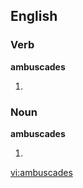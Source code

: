 ==English==

===Verb===
'''ambuscades'''

# {{third-person singular of|ambuscade}}

===Noun===
'''ambuscades'''
# {{plural of|[[ambuscade]]}}

[[vi:ambuscades]]